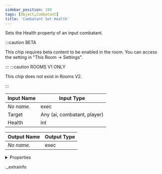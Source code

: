```yaml
---
sidebar_position: 109
tags: [Object,Combatant]
title: 'Combatant Set Health'
---
```


Sets the Health property of an input combatant.

:::caution BETA

This chip requires beta content to be enabled in the room. You can access the setting in "This Room -> Settings".

:::
:::caution ROOMS V1 ONLY
    
This chip does not exist in Rooms V2.

:::


<IChip uuid="3dc4807f-2acd-446d-928f-5d301d0795d6" />

| Input Name | Input Type |
|-----------|-----------|
| *No name.* | exec |
| Target | Any (ai, combatant, player) |
| Health | int |

| Output Name | Output Type |
|-----------|-----------|
| *No name.* | exec |


<details>
  <summary>Properties</summary>
  <div>
    <div>
    <table>
      <thead>
        <tr>
          <th>Room availability:</th>
          <th>Rooms V1 only</th>
        </tr>
        <tr>
          <th>Is beta required?</th>
          <th>Yes</th>
        </tr>
        <tr>
          <th>Is this chip a trolling risk?</th>
          <th>No</th>
        </tr>
        <tr>
          <th>Is this chip a role assignment risk?</th>
          <th>No</th>
        </tr>
        <tr>
          <th>Chip UUID</th>
          <th>3dc4807f-2acd-446d-928f-5d301d0795d6</th>
        </tr>
      </thead>
    </table>
    </div>
  </div>
</details>

._extrainfo